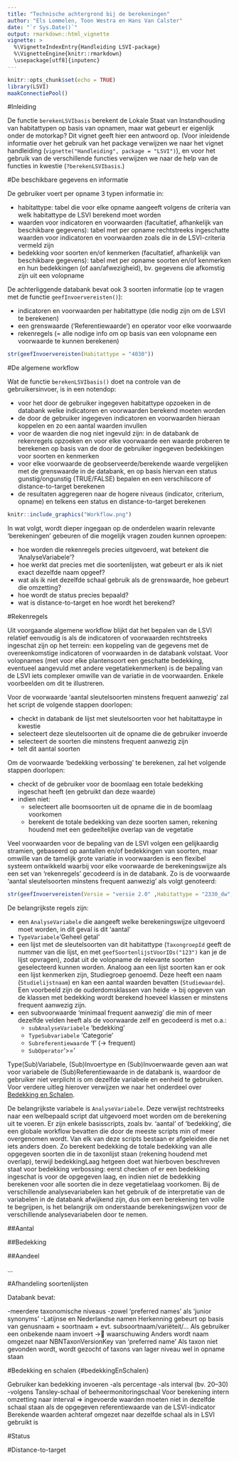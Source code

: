 ```yaml
---
title: "Technische achtergrond bij de berekeningen"
author: "Els Lommelen, Toon Westra en Hans Van Calster"
date: "`r Sys.Date()`"
output: rmarkdown::html_vignette
vignette: >
  %\VignetteIndexEntry{Handleiding LSVI-package}
  %\VignetteEngine{knitr::rmarkdown}
  \usepackage[utf8]{inputenc}
---
```


```r
knitr::opts_chunk$set(echo = TRUE)
library(LSVI)
maakConnectiePool()
```

#Inleiding

De functie `berekenLSVIbasis` berekent de Lokale Staat van Instandhouding van habitattypen op basis van opnamen, maar wat gebeurt er eigenlijk onder de motorkap? Dit vignet geeft hier een antwoord op. (Voor inleidende informatie over het gebruik van het package verwijzen we naar het vignet handleiding (`vignette("Handleiding", package = "LSVI")`), en voor het gebruik van de verschillende functies verwijzen we naar de help van de functies in kwestie (`?berekenLSVIbasis`.)

#De beschikbare gegevens en informatie

De gebruiker voert per opname 3 typen informatie in:

- habitattype: tabel die voor elke opname aangeeft volgens de criteria van welk habitattype de LSVI berekend moet worden
- waarden voor indicatoren en voorwaarden (facultatief, afhankelijk van beschikbare gegevens): tabel met per opname rechtstreeks ingeschatte waarden voor indicatoren en voorwaarden zoals die in de LSVI-criteria vermeld zijn
- bedekking voor soorten en/of kenmerken (facultatief, afhankelijk van beschikbare gegevens): tabel met per opname soorten en/of kenmerken en hun bedekkingen (of aan/afwezigheid), bv. gegevens die afkomstig zijn uit een volopname

De achterliggende databank bevat ook 3 soorten informatie (op te vragen met de functie `geefInvoervereisten()`):

- indicatoren en voorwaarden per habitattype (die nodig zijn om de LSVI te berekenen)
- een grenswaarde ('Referentiewaarde') en operator voor elke voorwaarde
- rekenregels (= alle nodige info om op basis van een volopname een voorwaarde te kunnen berekenen)

```r
str(geefInvoervereisten(Habitattype = "4030"))
```


#De algemene workflow

Wat de functie `berekenLSVIbasis()` doet na controle van de gebruikersinvoer, is in een notendop:

- voor het door de gebruiker ingegeven habitattype opzoeken in de databank welke indicatoren en voorwaarden berekend moeten worden
- de door de gebruiker ingegeven indicatoren en voorwaarden hieraan koppelen en zo een aantal waarden invullen
- voor de waarden die nog niet ingevuld zijn: in de databank de rekenregels opzoeken en voor elke voorwaarde een waarde proberen te berekenen op basis van de door de gebruiker ingegeven bedekkingen voor soorten en kenmerken
- voor elke voorwaarde de geobserveerde/berekende waarde vergelijken met de grenswaarde in de databank, en op basis hiervan een status gunstig/ongunstig (TRUE/FALSE) bepalen en een verschilscore of distance-to-target berekenen
- de resultaten aggregeren naar de hogere niveaus (indicator, criterium, opname) en telkens een status en distance-to-target berekenen

```r
knitr::include_graphics("Workflow.png")
```

In wat volgt, wordt dieper ingegaan op de onderdelen waarin relevante 'berekeningen' gebeuren of die mogelijk vragen zouden kunnen oproepen:

- hoe worden die rekenregels precies uitgevoerd, wat betekent die 'AnalyseVariabele'?
- hoe werkt dat precies met die soortenlijsten, wat gebeurt er als ik niet exact dezelfde naam opgeef?
- wat als ik niet dezelfde schaal gebruik als de grenswaarde, hoe gebeurt die omzetting?
- hoe wordt de status precies bepaald?
- wat is distance-to-target en hoe wordt het berekend?

#Rekenregels

Uit voorgaande algemene workflow blijkt dat het bepalen van de LSVI relatief eenvoudig is als de indicatoren of voorwaarden rechtstreeks ingeschat zijn op het terrein: een koppeling van de gegevens met de overeenkomstige indicatoren of voorwaarden in de databank volstaat.  Voor volopnames (met voor elke plantensoort een geschatte bedekking, eventueel aangevuld met andere vegetatiekenmerken) is de bepaling van de LSVI iets complexer omwille van de variatie in de voorwaarden.  Enkele voorbeelden om dit te illustreren.

Voor de voorwaarde 'aantal sleutelsoorten minstens frequent aanwezig' zal het script de volgende stappen doorlopen:

- checkt in databank de lijst met sleutelsoorten voor het habitattaype in kwestie
- selecteert deze sleutelsoorten uit de opname die de gebruiker invoerde
- selecteert de soorten die minstens frequent aanwezig zijn
- telt dit aantal soorten

Om de voorwaarde 'bedekking verbossing' te berekenen, zal het volgende stappen doorlopen:

- checkt of de gebruiker voor de boomlaag een totale bedekking ingeschat heeft (en gebruikt dan deze waarde)
- indien niet:
    - selecteert alle boomsoorten uit de opname die in de boomlaag voorkomen
    - berekent de totale bedekking van deze soorten samen, rekening houdend met een gedeeltelijke overlap van de vegetatie

Veel voorwaarden voor de bepaling van de LSVI volgen een gelijkaardig stramien, gebaseerd op aantallen en/of bedekkingen van soorten, maar omwille van de tamelijk grote variatie in voorwaarden is een flexibel systeem ontwikkeld waarbij voor elke voorwaarde de berekeningswijze als een set van 'rekenregels' gecodeerd is in de databank.  Zo is de voorwaarde 'aantal sleutelsoorten minstens frequent aanwezig' als volgt genoteerd:

```r
str(geefInvoervereisten(Versie = "versie 2.0" ,Habitattype = "2330_dw", Indicator = "sleutelsoorten", Kwaliteitsniveau = 1))
```

De belangrijkste regels zijn:

- een `AnalyseVariabele` die aangeeft welke berekeningswijze uitgevoerd moet worden, in dit geval is dit 'aantal'
- `TypeVariabele`'Geheel getal'
- een lijst met de sleutelsoorten van dit habitattype (`TaxongroepId` geeft de nummer van die lijst, en met `geefSoortenlijstVoorIDs("123")` kan je de lijst opvragen), zodat uit de volopname de relevante soorten geselecteerd kunnen worden.  Analoog aan een lijst soorten kan er ook een lijst kenmerken zijn, Studiegroep genoemd.  Deze heeft een naam (`Studielijstnaam`) en kan een aantal waarden bevatten (`Studiewaarde`).  Een voorbeeld zijn de ouderdomsklassen van heide -> bij opgeven van de klassen met bedekking wordt berekend hoeveel klassen er minstens frequent aanwezig zijn.
- een subvoorwaarde 'minimaal frequent aanwezig' die min of meer dezelfde velden heeft als de voorwaarde zelf en gecodeerd is met o.a.:
    - `subAnalyseVariabele` 'bedekking'
    - `TypeSubvariabele` 'Categorie'
    - `Subreferentiewaarde` 'f' (-> frequent)
    - `SubOperator`'>='

Type(Sub)Variabele, (Sub)Invoertype en (Sub)Invoerwaarde geven aan wat voor variabele de (Sub)Referentiewaarde in de databank is, waardoor de gebruiker niet verplicht is om dezelfde variabele en eenheid te gebruiken.  Voor verdere uitleg hierover verwijzen we naar het onderdeel over [Bedekking en Schalen](#bedekkingEnSchalen).

De belangrijkste variabele is `AnalyseVariabele`.  Deze verwijst rechtstreeks naar een welbepaald script dat uitgevoerd moet worden om de berekening uit te voeren.  Er zijn enkele basisscripts, zoals bv. 'aantal' of 'bedekking', die een globale workflow bevatten die door de meeste scripts min of meer overgenomen wordt.  Van elk van deze scripts bestaan er afgeleiden die net iets anders doen.  Zo berekent bedekking de totale bedekking van alle opgegeven soorten die in de taxonlijst staan (rekening houdend met overlap), terwijl bedekkingLaag hetgeen doet wat hierboven beschreven staat voor bedekking verbossing: eerst checken of er een bedekking ingeschat is voor de opgegeven laag, en indien niet de bedekking berekenen voor alle soorten die in deze vegetatielaag voorkomen.  Bij de verschillende analysevariabelen kan het gebruik of de interpretatie van de variabelen in de databank afwijkend zijn, dus om een berekening ten volle te begrijpen, is het belangrijk om onderstaande berekeningswijzen voor de verschillende analysevariabelen door te nemen.

##Aantal

##Bedekking

##Aandeel

...

#Afhandeling soortenlijsten

Databank bevat:

-meerdere taxonomische niveaus
-zowel ‘preferred names’ als ‘junior synonyms’
-Latijnse en Nederlandse namen
Herkenning gebeurt op basis van genusnaam + soortnaam + evt. subsoortnaam/variëteit/…
Als gebruiker een onbekende naam invoert -> waarschuwing
Anders wordt naam omgezet naar NBNTaxonVersionKey van ‘preferred name’
Als taxon niet gevonden wordt, wordt gezocht of taxons van lager niveau wel in opname staan


#Bedekking en schalen {#bedekkingEnSchalen}

Gebruiker kan bedekking invoeren
-als percentage
-als interval (bv. 20–30)
-volgens Tansley-schaal of beheermonitoringschaal
Voor berekening intern omzetting naar interval
=> ingevoerde waarden moeten niet in dezelfde schaal staan als de opgegeven referentiewaarde van de LSVI-indicator
Berekende waarden achteraf omgezet naar dezelfde schaal als in LSVI gebruikt is

#Status

#Distance-to-target
